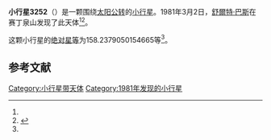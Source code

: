 {{Infobox planet
| bgcolour = #FFFFC0
| name = 3252 Johnny
| symbol = 
| image = 
| caption = 
| discovery = yes
| discovery_ref = 
| discoverer = [[舒爾特·巴斯|舒爾特·巴斯]]
| discovery_site = [[赛丁泉山|赛丁泉山]] 
| discovered = 1981年3月2日
| designations = yes
| mp_name = 
| named_after = 
| alt_names = 
| mp_category = [[主带小行星|主带小行星]]
| orbit_ref = <ref name="a">[http://ssd.jpl.nasa.gov/sbdb.cgi?sstr=3252 3252 Johnny] {{Wayback|url=http://ssd.jpl.nasa.gov/sbdb.cgi?sstr=3252 |date=20200918000359 }}，小行星數據庫瀏覽器（JPL Small-Body Database Browser）－[[美国国家航空航天局|美国国家航空航天局]]喷气推进实验室</ref>
| epoch = 2456400.5 (2013年4月18日更新)
| aphelion = {{convert|2.968231505811082|AU|km|3|lk=out}}
| perihelion = {{convert|2.357807472250564|AU|km|3}}
| semimajor = {{convert|2.663019489030823|AU|km|3}}
| eccentricity = 0.114611259
| period = 1587.303391 [[日|日]]<br />4.35[[儒略年|儒略年]]
| avg_speed = 
| inclination = 12.74531755388795
| asc_node = 326.8658689743144
| mean_anomaly = 
| arg_peri = 158.2379050154665
| satellites = 
| physical_characteristics = yes
| dimensions = 
| mass = 
| density = 
| surface_grav = 
| escape_velocity = 
| sidereal_day = 
| axial_tilt = 
| pole_ecliptic_lat = 
| pole_ecliptic_lon = 
| albedo = 
| temperatures= 
| temp_name1 = 
| mean_temp_1 = 
| max_temp_1 = 
| temp_name2 = 
| max_temp_2 = 
| spectral_type = 
| abs_magnitude = 158.2379050154665
}}

'''小行星3252'''（{{lang-en|3252 Johnny}}）是一颗围绕[[太阳|太阳]][[公转|公转]]的[[小行星|小行星]]。1981年3月2日，[[舒爾特·巴斯|舒爾特·巴斯]]在赛丁泉山发现了此天体<ref name="a" /><ref>{{cite news|title=小行星列表|url=http://cfa-www.harvard.edu/iau/lists/NumberedMPs.txt|accessdate=2013-07-08|newspaper=哈佛大学|archive-date=2008-05-17|archive-url=https://web.archive.org/web/20080517010638/http://cfa-www.harvard.edu/iau/lists/NumberedMPs.txt|dead-url=no}}</ref>。

这颗小行星的[[绝对星等|绝对星等]]为158.2379050154665等<ref name="a" />。

==参考文献==
{{reflist}}
{{Minor Planet Number|[[小行星3251|小行星3251]]|[[小行星3253|小行星3253]]}}

{{小天体}}

[[Category:小行星带天体|Category:小行星带天体]]
[[Category:1981年发现的小行星|Category:1981年发现的小行星]]

{{asteroid-stub}}